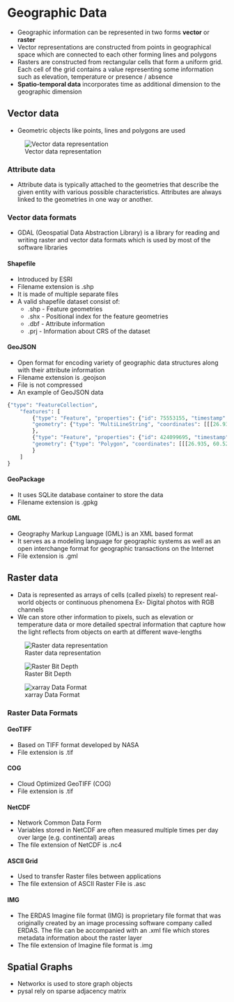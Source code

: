 # Geographic Data

* Geographic information can be represented in two forms **vector** or **raster**
* Vector representations are constructed from points in geographical space which are connected to each other forming lines and polygons
* Rasters are constructed from rectangular cells that form a uniform grid. Each cell of the grid contains a value representing some information such as elevation, temperature or presence / absence
* **Spatio-temporal data** incorporates time as additional dimension to the geographic dimension


## Vector data
* Geometric objects like points, lines and polygons are used

![Vector data representation](/Images/vector_objects.png)

### Attribute data
* Attribute data is typically attached to the geometries that describe the given entity with various possible characteristics. Attributes are always linked to the geometries in one way or another.


### Vector data formats
* GDAL (Geospatial Data Abstraction Library) is a library for reading and writing raster and vector data formats which is used by most of the software libraries

#### Shapefile
* Introduced by ESRI 
* Filename extension is .shp
* It is made of multiple separate files
* A valid shapefile dataset consist of:
    * .shp - Feature geometries
    * .shx - Positional index for the feature geometries
    * .dbf - Attribute information
    * .prj - Information about CRS of the dataset


#### GeoJSON
* Open format for encoding variety of geographic data structures along with their attribute information
* Filename extension is .geojson
* File is not compressed
* An example of GeoJSON data

```python
{"type": "FeatureCollection", 
    "features": [
        {"type": "Feature", "properties": {"id": 75553155, "timestamp": 1494181812},
        "geometry": {"type": "MultiLineString", "coordinates": [[[26.938, 60.520], [26.938, 60.520]], [[26.937, 60.521], [26.937, 60.521]], [[26.937, 60.521], [26.936, 60.522]]]}
        }, 
        {"type": "Feature", "properties": {"id": 424099695, "timestamp": 1465572910}, 
        "geometry": {"type": "Polygon", "coordinates": [[[26.935, 60.521], [26.935, 60.521], [26.935, 60.521], [26.935, 60.521], [26.935, 60.521]]]}
        }
    ]
}
```

#### GeoPackage
* It uses SQLite database container to store the data
* Filename extension is .gpkg


#### GML
* Geography Markup Language (GML) is an XML based format
* It serves as a modeling language for geographic systems as well as an open interchange format for geographic transactions on the Internet
* File extension is .gml



## Raster data
* Data is represented as arrays of cells (called pixels) to represent real-world objects or continuous phenomena Ex- Digital photos with RGB channels
* We can store other information to pixels, such as elevation or temperature data or more detailed spectral information that capture how the light reflects from objects on earth at different wave-lengths

![Raster data representation](/Images/raster_data.png)

![Raster Bit Depth](/Images/raster_bit_depth.png)

![xarray Data Format](/Images/raster_xarray.png)


### Raster Data Formats

#### GeoTIFF
* Based on TIFF format developed by NASA
* File extension is .tif

#### COG
* Cloud Optimized GeoTIFF (COG)
* File extension is .tif

#### NetCDF 
* Network Common Data Form
* Variables stored in NetCDF are often measured multiple times per day over large (e.g. continental) areas
* The file extension of NetCDF is .nc4

#### ASCII Grid
* Used to transfer Raster files between applications
* The file extension of ASCII Raster File is .asc

#### IMG
* The ERDAS Imagine file format (IMG) is proprietary file format that was originally created by an image processing software company called ERDAS. The file can be accompanied with an .xml file which stores metadata information about the raster layer
* The file extension of Imagine file format is .img


## Spatial Graphs
* Networkx is used to store graph objects
* pysal rely on sparse adjacency matrix 